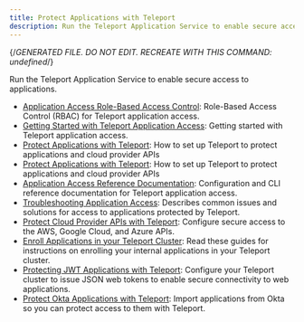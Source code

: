 ```yaml
---
title: Protect Applications with Teleport
description: Run the Teleport Application Service to enable secure access to applications.
---
```


{/*GENERATED FILE. DO NOT EDIT. RECREATE WITH THIS COMMAND:
undefined*/}

Run the Teleport Application Service to enable secure access to applications.

- [Application Access Role-Based Access Control](application-access/controls.mdx): Role-Based Access Control (RBAC) for Teleport application access.
- [Getting Started with Teleport Application Access](application-access/getting-started.mdx): Getting started with Teleport application access.
- [Protect Applications with Teleport](application-access/introduction.mdx): How to set up Teleport to protect applications and cloud provider APIs
- [Protect Applications with Teleport](application-access/overview.mdx): How to set up Teleport to protect applications and cloud provider APIs
- [Application Access Reference Documentation](application-access/reference.mdx): Configuration and CLI reference documentation for Teleport application access.
- [Troubleshooting Application Access](application-access/troubleshooting-apps.mdx): Describes common issues and solutions for access to applications protected by Teleport.
- [Protect Cloud Provider APIs with Teleport](application-access/cloud-apis.mdx): Configure secure access to the AWS, Google Cloud, and Azure APIs.
- [Enroll Applications in your Teleport Cluster](application-access/guides.mdx): Read these guides for instructions on enrolling your internal applications in your Teleport cluster.
- [Protecting JWT Applications with Teleport](application-access/jwt.mdx): Configure your Teleport cluster to issue JSON web tokens to enable secure connectivity to web applications.
- [Protect Okta Applications with Teleport](application-access/okta.mdx): Import applications from Okta so you can protect access to them with Teleport.
